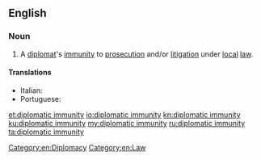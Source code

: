 ==English==

===Noun===
{{en-noun|-|head=[[diplomatic]] [[immunity]]}}

# A [[diplomat]]'s [[immunity]] to [[prosecution]] and/or [[litigation]] under [[local]] [[law]].

====Translations====
{{trans-top|diplomat's legal immunity}}
* Italian: {{t|it|immunità diplomatica|f}}
* Portuguese: {{t|pt|imunidade diplomática|f}}
{{trans-mid}}
{{trans-bottom}}

[[Category:en:Diplomacy]]
[[Category:en:Law]]

[[et:diplomatic immunity]]
[[io:diplomatic immunity]]
[[kn:diplomatic immunity]]
[[ku:diplomatic immunity]]
[[my:diplomatic immunity]]
[[ru:diplomatic immunity]]
[[ta:diplomatic immunity]]
